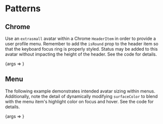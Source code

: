 
<Meta title="Packages/Avatars/Patterns" component={Avatar} />

# Patterns

## Chrome

Use an `extrasmall` avatar within a Chrome `HeaderItem` in order to provide a
user profile menu. Remember to add the `isRound` prop to the header item so that
the keyboard focus ring is properly styled. Status may be added to this avatar
without impacting the height of the header. See the code for details.

<Canvas>
  <Story
    name="Chrome"
    parameters={{ controls: { include: ['badge', 'status'] } }}
    argTypes={{ badge: { control: 'boolean' } }}
  >
    {args => <ChromeStory {...args} badge={args.badge ? 1 : undefined} />}
  </Story>
</Canvas>

## Menu

The following example demonstrates intended avatar sizing within menus.
Additionally, note the detail of dynamically modifying `surfaceColor` to blend
with the menu item's highlight color on focus and hover. See the code for
details.

<Canvas>
  <Story
    name="Menu"
    parameters={{ controls: { include: ['isCompact'] } }}
    args={{ isCompact: false }}
    argTypes={{ isCompact: { control: 'boolean' } }}
  >
    {args => <MenuStory {...args} />}
  </Story>
</Canvas>
